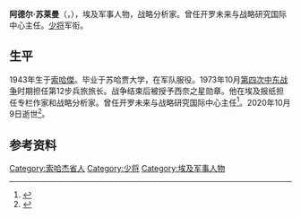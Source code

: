 {{人物信息框
| 姓名     = 阿德尔·苏莱曼
| 性别     = 男
| 出生日期 = 1943年
| 出生地点 = [[索哈傑|索哈傑]]
| 逝世日期 = 2020年10月9日
| 逝世地点 = [[开罗|开罗]]
| 国籍     = [[埃及|埃及]]
| 教育程度 = 
| 母校     = [[苏哈贾大学|苏哈贾大学]]
| 职业     =
}}
'''阿德尔·苏莱曼'''（{{lang-ar|عادل سليمان}}，{{bd|1943年||2020年|10月9日|catIdx=Suleiman}}），埃及军事人物，战略分析家。曾任开罗未来与战略研究国际中心主任。[[少将|少将]]军衔。

==生平==
1943年生于[[索哈傑|索哈傑]]。毕业于苏哈贾大学，在军队服役。1973年10月[[贖罪日戰爭|第四次中东战争]]时期担任第12步兵旅旅长。战争结束后被授予西奈之星勋章。他在埃及报纸担任专栏作家和战略分析家。曾任开罗未来与战略研究国际中心主任<ref>{{cite web |title=土耳其总理昨日访问埃及 着眼点为地区影响力 |url=http://news.sohu.com/20110913/n319150592.shtml |publisher=新华网 |date=2011-09-13 |via=搜狐}}</ref>。2020年10月9日逝世<ref>{{cite web |script-title=ar:وفاة اللواء عادل سليمان عن عمر يناهز 76 عاما |url=https://rassd.com/489643.htm |publisher=مؤرشف |archiveurl=https://web.archive.org/web/20201010151726/https://rassd.com/489643.htm/ |archivedate=2020-10-10 |language=ar}}</ref>。
==参考资料==
{{reflist}}

{{Authority control}}
{{DEFAULTSORT:Suleiman, Adel}}
[[Category:索哈杰省人|Category:索哈杰省人]]
[[Category:少将|Category:少将]]
[[Category:埃及军事人物|Category:埃及军事人物]]
{{人物小作品}}